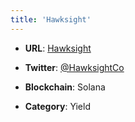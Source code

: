 ```yaml
---
title: 'Hawksight'
---
```


* **URL**: [Hawksight](https://www.hawksight.co/)

* **Twitter**: [@HawksightCo](https://x.com/HawksightCo)

* **Blockchain**: Solana

* **Category**: Yield 